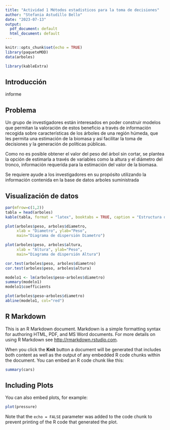 ```yaml
---
title: "Actividad 1 Métodos estadisticos para la toma de decisiones"
author: "Stefania Astudillo Bello"
date: "2023-07-13"
output:
  pdf_document: default
  html_document: default
---
```


```r
knitr::opts_chunk$set(echo = TRUE)
library(paqueteMOD)
data(arboles)

library(kableExtra)

```
## Introducción

informe

## Problema

Un grupo de investigadores están interesados en poder construir modelos que permitan la valoración de estos beneficio a través de información recogida sobre características de los árboles de una región húmeda, que les permita una estimación de la biomasa y así facilitar la toma de decisiones y la generación de políticas públicas.

Como no es posible obtener el valor del peso del árbol sin cortar, se plantea la opción de estimarla a través de variables como la altura y el diámetro del tronco, información requerida para la estimación del valor de la biomasa.

Se requiere ayude a los investigadores en su propósito utilizando la información contenida en la base de datos arboles suministrada

## Visualización de datos

```r
par(mfrow=c(1,2))
tabla = head(arboles)
kable(tabla, format = "latex", booktabs = TRUE, caption = "Estructura de archivo vivienda4.RDS")

plot(arboles$peso, arboles$diametro, 
     xlab = "Diametro", ylab="Peso", 
     main="Diagrama de dispersión Diametro")

plot(arboles$peso, arboles$altura, 
     xlab = "Altura", ylab="Peso", 
     main="Diagrama de dispersión Altura")

cor.test(arboles$peso, arboles$diametro)
cor.test(arboles$peso, arboles$altura)

modelo1 <- lm(arboles$peso~arboles$diametro)
summary(modelo1)
modelo1$coefficients

plot(arboles$peso~arboles$diametro)
abline(modelo1, col="red")
```

## R Markdown

This is an R Markdown document. Markdown is a simple formatting syntax for authoring HTML, PDF, and MS Word documents. For more details on using R Markdown see <http://rmarkdown.rstudio.com>.

When you click the **Knit** button a document will be generated that includes both content as well as the output of any embedded R code chunks within the document. You can embed an R code chunk like this:

```r
summary(cars)
```

## Including Plots

You can also embed plots, for example:

```r
plot(pressure)
```

Note that the `echo = FALSE` parameter was added to the code chunk to prevent printing of the R code that generated the plot.
